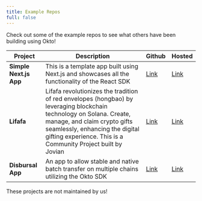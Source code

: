 ```yaml
---
title: Example Repos
full: false
---
```



Check out some of the example repos to see what others have been building using Okto!

| Project                             | Description                                                                                                                                                                                                                                            | Github                                                               | Hosted                                             |
|-------------------------------------|--------------------------------------------------------------------------------------------------------------------------------------------------------------------------------------------------------------------------------------------------------|----------------------------------------------------------------------|----------------------------------------------------|
| **Simple Next.js App**                  | This is a template app built using Next.js and showcases all the functionality of the React SDK                                                                                                                                                        |[Link](https://github.com/okto-hq/okto-sdk-react-nextjs-starter-repo) | [Link](https://okto-sdk-react-example.vercel.app/) |
| **Lifafa**	                          | Lifafa revolutionizes the tradition of red envelopes (hongbao) by leveraging blockchain technology on Solana. Create, manage, and claim crypto gifts seamlessly, enhancing the digital gifting experience. This is a Community Project built by Jovian |[Link](https://github.com/okto-hq/okto-sdk-react-example-lifafa)      | [Link](https://www.lifafa.fun/)                    |
| **Disbursal App**	                          | An app to allow stable and native batch transfer on multiple chains utilizing the Okto SDK |[Link](https://github.com/okto-hq/okto-batch-token-disbursal-app)      | [Link](https://okto-batch-token-disbursal-app.vercel.app/)                    |

<Callout title="Note">
    These projects are not maintained by us!
</Callout>